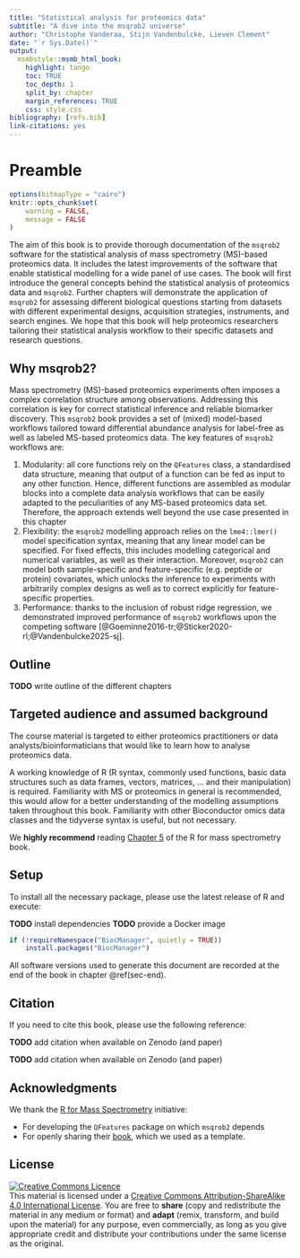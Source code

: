 ```yaml
---
title: "Statistical analysis for proteomics data"
subtitle: "A dive into the msqrob2 universe"
author: "Christophe Vanderaa, Stijn Vandenbulcke, Lieven Clement"
date: "`r Sys.Date()`"
output:
  msmbstyle::msmb_html_book:
    highlight: tango
    toc: TRUE
    toc_depth: 1
    split_by: chapter
    margin_references: TRUE
    css: style.css
bibliography: [refs.bib]
link-citations: yes
---
```


# Preamble

```r
options(bitmapType = "cairo")
knitr::opts_chunk$set(
    warning = FALSE,
    message = FALSE
)
```

The aim of this book is to provide thorough documentation of the
`msqrob2` software for the statistical analysis of mass spectrometry
(MS)-based proteomics data. It includes the latest improvements of the
software that enable statistical modelling for a wide panel of use
cases. The book will first introduce the general concepts behind
the statistical analysis of proteomics data and `msqrob2`. Further
chapters will demonstrate the application of `msqrob2` for assessing different biological questions starting from datasets
with different experimental designs, acquisition strategies,
instruments, and search engines. We hope that this book will help proteomics
researchers tailoring their statistical analysis workflow to their
specific datasets and research questions.

## Why msqrob2?

Mass spectrometry (MS)-based proteomics experiments often imposes a
complex correlation structure among observations. Addressing this
correlation is key for correct statistical inference and reliable
biomarker discovery. This `msqrob2` book provides a set of (mixed) model-based
workflows tailored toward differential abundance analysis for label-free as well as labeled MS-based proteomics data. The key features of `msqrob2` workflows
are:

1. Modularity: all core functions rely on the `QFeatures` class, a
   standardised data structure, meaning that output of a function can
   be fed as input to any other function. Hence, different functions
   are assembled as modular blocks into a complete data analysis
   workflows that can be easily adapted to the peculiarities of any
   MS-based proteomics data set. Therefore, the approach extends well
   beyond the use case presented in this chapter
2. Flexibility: the `msqrob2` modelling approach relies on the
   `lme4::lmer()` model specification syntax, meaning that any linear
   model can be specified. For fixed effects, this includes modelling
   categorical and numerical variables, as well as their interaction.
   Moreover, `msqrob2` can model both sample-specific and
   feature-specific (e.g. peptide or protein) covariates, which
   unlocks the inference to experiments with arbitrarily complex
   designs as well as to correct explicitly for feature-specific
   properties.
3. Performance: thanks to the inclusion of robust ridge regression, we
   demonstrated improved performance of `msqrob2` workflows upon the
   competing software [@Goeminne2016-tr;@Sticker2020-rl;@Vandenbulcke2025-sj].

## Outline

**TODO** write outline of the different chapters

## Targeted audience and assumed background

The course material is targeted to either proteomics practitioners or
data analysts/bioinformaticians that would like to learn how to
analyse proteomics data. 

A working knowledge of R (R syntax, commonly used functions, basic
data structures such as data frames, vectors, matrices, ... and their
manipulation) is required. Familiarity with MS or proteomics in
general is recommended, this would allow for a better understanding of
the modelling assumptions taken throughout this book. Familiarity with
other Bioconductor omics data classes and the tidyverse syntax is
useful, but not necessary.

We **highly recommend** reading [Chapter
5](https://rformassspectrometry.github.io/book/sec-quant.html) of the
R for mass spectrometry book. 

## Setup

To install all the necessary package, please use the latest release of
R and execute:

**TODO** install dependencies
**TODO** provide a Docker image

```r
if (!requireNamespace("BiocManager", quietly = TRUE))
    install.packages("BiocManager")
```

All software versions used to generate this document are recorded at
the end of the book in chapter \@ref(sec-end).

## Citation

If you need to cite this book, please use the following reference:

**TODO** add citation when available on Zenodo (and paper)

**TODO** add citation when available on Zenodo (and paper)

## Acknowledgments

We thank the [R for Mass
Spectrometry](https://www.rformassspectrometry.org/) initiative: 

- For developing the `QFeatures` package on which `msqrob2` depends
- For openly sharing their
  [book](https://rformassspectrometry.github.io/book), which we used
  as a template.

## License

<a rel="license"
href="http://creativecommons.org/licenses/by-sa/4.0/"><img
alt="Creative Commons Licence" style="border-width:0"
src="https://i.creativecommons.org/l/by-sa/4.0/88x31.png" /></a><br
/>This material is licensed under a <a rel="license"
href="http://creativecommons.org/licenses/by-sa/4.0/">Creative Commons
Attribution-ShareAlike 4.0 International License</a>. You are free to
**share** (copy and redistribute the material in any medium or format)
and **adapt** (remix, transform, and build upon the material) for any
purpose, even commercially, as long as you give appropriate credit and
distribute your contributions under the same license as the original.